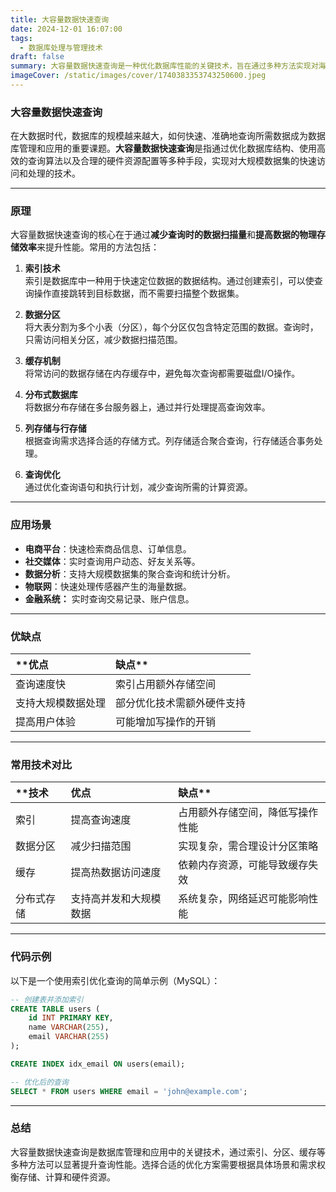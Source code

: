 ```yaml
---
title: 大容量数据快速查询
date: 2024-12-01 16:07:00
tags:
  - 数据库处理与管理技术
draft: false
summary: 大容量数据快速查询是一种优化数据库性能的关键技术，旨在通过多种方法实现对海量数据的高效检索和访问。
imageCover: /static/images/cover/1740383353743250600.jpeg
---
```


### 大容量数据快速查询

在大数据时代，数据库的规模越来越大，如何快速、准确地查询所需数据成为数据库管理和应用的重要课题。**大容量数据快速查询**是指通过优化数据库结构、使用高效的查询算法以及合理的硬件资源配置等多种手段，实现对大规模数据集的快速访问和处理的技术。

---

### 原理

大容量数据快速查询的核心在于通过**减少查询时的数据扫描量**和**提高数据的物理存储效率**来提升性能。常用的方法包括：

1. **索引技术**  
   索引是数据库中一种用于快速定位数据的数据结构。通过创建索引，可以使查询操作直接跳转到目标数据，而不需要扫描整个数据集。

2. **数据分区**  
   将大表分割为多个小表（分区），每个分区仅包含特定范围的数据。查询时，只需访问相关分区，减少数据扫描范围。

3. **缓存机制**  
   将常访问的数据存储在内存缓存中，避免每次查询都需要磁盘I/O操作。

4. **分布式数据库**  
   将数据分布存储在多台服务器上，通过并行处理提高查询效率。

5. **列存储与行存储**  
   根据查询需求选择合适的存储方式。列存储适合聚合查询，行存储适合事务处理。

6. **查询优化**  
   通过优化查询语句和执行计划，减少查询所需的计算资源。

---

### 应用场景

- **电商平台**：快速检索商品信息、订单信息。
- **社交媒体**：实时查询用户动态、好友关系等。
- **数据分析**：支持大规模数据集的聚合查询和统计分析。
- **物联网**：快速处理传感器产生的海量数据。
- **金融系统：** 实时查询交易记录、账户信息。

---

### 优缺点

| \*\*优点           | 缺点\*\*                   |
| :----------------- | :------------------------- |
| 查询速度快         | 索引占用额外存储空间       |
| 支持大规模数据处理 | 部分优化技术需额外硬件支持 |
| 提高用户体验       | 可能增加写操作的开销       |

---

### 常用技术对比

| \*\*技术   | 优点                   | 缺点\*\*                         |
| :--------- | :--------------------- | :------------------------------- |
| 索引       | 提高查询速度           | 占用额外存储空间，降低写操作性能 |
| 数据分区   | 减少扫描范围           | 实现复杂，需合理设计分区策略     |
| 缓存       | 提高热数据访问速度     | 依赖内存资源，可能导致缓存失效   |
| 分布式存储 | 支持高并发和大规模数据 | 系统复杂，网络延迟可能影响性能   |

---

### 代码示例

以下是一个使用索引优化查询的简单示例（MySQL）：

```sql
-- 创建表并添加索引
CREATE TABLE users (
    id INT PRIMARY KEY,
    name VARCHAR(255),
    email VARCHAR(255)
);

CREATE INDEX idx_email ON users(email);

-- 优化后的查询
SELECT * FROM users WHERE email = 'john@example.com';
```

---

### 总结

大容量数据快速查询是数据库管理和应用中的关键技术，通过索引、分区、缓存等多种方法可以显著提升查询性能。选择合适的优化方案需要根据具体场景和需求权衡存储、计算和硬件资源。
